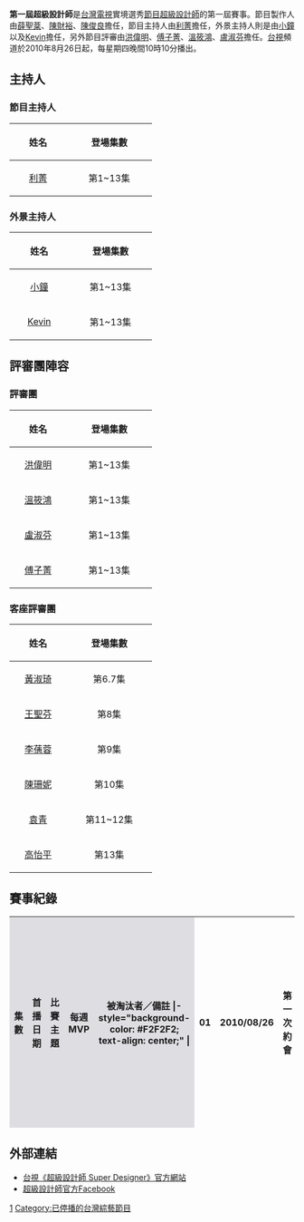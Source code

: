 {{multiple issues|
{{copyedit|time=2015-03-31T05:52:04+00:00}}
{{trivia|time=2015-03-31T05:52:04+00:00}}
}}
{{Infobox television
| show_name          = 第一屆超級設計師 
| 英文名稱            = ''Super Designer 1''
| image              = 超級設計師 1.JPG
| caption            = 超級設計師節目字樣
| format             = 服裝設計類選秀節目
| camera             = 
| picture_format     = 
| runtime            = 每集90分鐘（含[[廣告|廣告]]時間）
| creator            = [[臺灣電視公司|臺灣電視公司]]
| developer          = 
| director           = 
| presenter          = [[利菁|利菁]]、[[小鐘|小鐘]]、[[周士杰|Kevin]]
| starring           = [[洪偉明|洪偉明]]、[[溫筱鴻|溫筱鴻]]、[[盧淑芬|盧淑芬]]、[[傅子菁|傅子菁]]
| voices             = [[梁剛華|梁剛華]]
| producer           = [[薛聖棻|薛聖棻]]、[[陳財裕|陳財裕]]、[[陳俊良|陳俊良]]
| narrated           =
| country            = {{TWN}}
| network            = [[台視主頻道|台視主頻道]]（首播）
| first_run          = {{TWN}}
| first_aired        = 2010年8月26日
| last_aired         = 2010年11月18日
| num_episodes       = 
| website            = 
| imdb_id            =
| tv_com_id          = 
| 早於=[[超級設計師：第一屆菁英挑戰賽|超級設計師：第一屆菁英挑戰賽]] <br> [[超級設計師_(第二屆)|超級設計師 (第二屆)]] <br> [[超級設計師：第二屆菁英挑戰賽|超級設計師：第二屆菁英挑戰賽]]
| 晚於=[[超級設計師|超級設計師]]
}}

'''第一屆超級設計師'''是[[台灣|台灣]][[台灣電視|電視]]實境選秀[[節目|節目]][[超級設計師|超級設計師]]的第一屆賽事。節目製作人由[[薛聖棻|薛聖棻]]、[[陳財裕|陳財裕]]、[[陳俊良|陳俊良]]擔任，節目主持人由[[利菁|利菁]]擔任，外景主持人則是由[[小鐘|小鐘]]以及[[周士杰|Kevin]]擔任，另外節目評審由[[洪偉明|洪偉明]]、[[傅子菁|傅子菁]]、[[溫筱鴻|溫筱鴻]]、[[盧淑芬|盧淑芬]]擔任。[[臺灣電視公司|台視]]頻道於2010年8月26日起，每星期四晚間10時10分播出。

== 主持人 ==
=== 節目主持人 ===
{| class="wikitable"
 |- bgcolor="#efefef"
!width="20%" |姓名
!width="30%" |登場集數
|-
|align="center"|[[利菁|利菁]]
|align="center"|第1~13集
|}
=== 外景主持人 ===
{| class="wikitable"
 |- bgcolor="#efefef"
!width="20%" |姓名
!width="30%" |登場集數
|-
|align="center"|[[小鐘|小鐘]]
|align="center"|第1~13集
|-
|align="center"|[[周士杰|Kevin]]
|align="center"|第1~13集
|}

== 評審團陣容 ==
=== 評審團 ===
{| class="wikitable"
 |- bgcolor="#efefef"
!width="20%" |姓名
!width="30%" |登場集數
|-
|align="center"|[[洪偉明|洪偉明]]
|align="center"|第1~13集
|-
|align="center"|[[溫筱鴻|溫筱鴻]]
|align="center"|第1~13集
|-
|align="center"|[[盧淑芬|盧淑芬]]
|align="center"|第1~13集
|-
|align="center"|[[傅子菁|傅子菁]]
|align="center"|第1~13集
|}
=== 客座評審團 ===
{| class="wikitable"
 |- bgcolor="#efefef"
!width="20%" |姓名
!width="30%" |登場集數
|-
|align="center"|[[黃淑琦|黃淑琦]]
|align="center"|第6.7集
|-
|align="center"|[[王聖芬|王聖芬]]
|align="center"|第8集
|-
|align="center"|[[李蒨蓉|李蒨蓉]]
|align="center"|第9集
|-
|align="center"|[[陳珊妮|陳珊妮]]
|align="center"|第10集
|-
|align="center"|[[袁青|袁青]]
|align="center"|第11~12集
|-
|align="center"|[[高怡平|高怡平]]
|align="center"|第13集
|}

== 賽事紀錄 ==
{| class="wikitable" width="90%"
|-
!width="40" style="background-color: #DEDDE2"|集數
!width="80" style="background-color: #DEDDE2"|首播日期
!width="80" style="background-color: #DEDDE2"|比賽主題
!width="80" style="background-color: #DEDDE2"|每週MVP
!width="80" style="background-color: #DEDDE2"|被淘汰者／備註
|- style="background-color: #F2F2F2; text-align: center;" |
| 01 || 2010/08/26 ||  第一次約會  || 李嘉泉 || 李昱潔（15名）
|- style="background-color: #F2F2F2; text-align: center;" |
| 02 || 2010/09/02 ||  舊衣改造  || 張祐豪 || 曾偉翔（14名）
|- style="background-color: #F2F2F2; text-align: center;" |
| 03 || 2010/09/09 ||  創意親子裝  || 謝昀庭 || 楊榮蕊（13名）
|- style="background-color: #F2F2F2; text-align: center;" |
| 04 || 2010/09/16 ||  時尚OL  || 張祐豪 || 林中敏（12名）
|- style="background-color: #F2F2F2; text-align: center;" |
| 05 || 2010/09/23 ||  情侶睡衣  || 郭本皓 || 黃俊傑（11名）
|- style="background-color: #F2F2F2; text-align: center;" |
| 06 || 2010/09/30 ||  大女孩也時尚  || 謝昀庭 || 黃淑菁（10名）
|- style="background-color: #F2F2F2; text-align: center;" |
| 07 || 2010/10/07 ||  創意小禮服  || 徐-{于}--{筑}- || 白玉萱（9名）
|- style="background-color: #F2F2F2; text-align: center;" |
| 08 || 2010/10/14 ||  時尚孕婦裝  || 謝昀庭 || 鄭佳弘（8名）
|- style="background-color: #F2F2F2; text-align: center;" |
| 09 || 2010/10/21 ||  摩登母女裝  || 張祐豪 || 邱娉勻（7名）
|- style="background-color: #F2F2F2; text-align: center;" |
| 10 || 2010/10/28 ||  寶貝狗狗裝  || 楊子興 || 郭本皓（6名）
|- style="background-color: #F2F2F2; text-align: center;" |
| 11 || 2010/11/04 ||  衝突與對立  || 張祐豪 || 楊子興（5名）
|- style="background-color: #F2F2F2; text-align: center;" |
| 12 || 2010/11/11 ||  平價高級禮服  || － || 李嘉泉（4名）
|- style="background-color: #F2F2F2; text-align: center;" |
| 13 || 2010/11/18 ||  總冠軍賽﹔2011春夏服裝  || － || 冠軍：徐-{于}--{筑}-<br>亞軍：張祐豪<br>季軍：謝昀庭
|}

== 外部連結 ==
*[http://www.ttv.com.tw/drama10/SuperDesigner/index.htm 台視《超級設計師 Super Designer》官方網站]
*[http://www.facebook.com/superdesigner 超級設計師官方Facebook]

[[Category:超級設計師|1]]
[[Category:已停播的台灣綜藝節目|Category:已停播的台灣綜藝節目]]